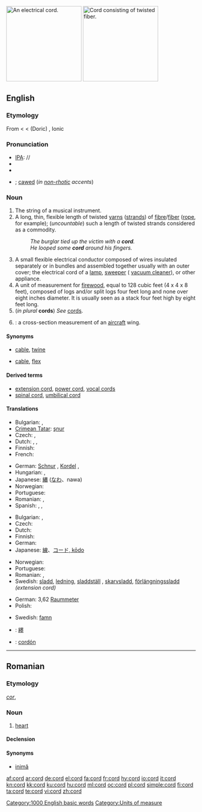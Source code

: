 {{wikipedia|dab=cord}}
[[Image:Verlengsnoer (Extension cord).jpg|thumb|200px|right|An electrical cord.]]
[[Image:Rope.jpg|thumb|200px|right|Cord consisting of twisted fiber.]]
==English==

===Etymology===
From {{etyl|fro|en}} {{term|corde|lang=fro}} < {{etyl|la|en}} {{term|chorda||lang=la}} < {{etyl|grc|en}} (Doric) {{term|χορδά||tr=khorda|lang=grc}}, Ionic {{term|χορδή||tr=khorde|lang=grc|string of gut, the string of a lyre}}

===Pronunciation===
* [[IPA]]: /{{IPAchar|kɔː(r)d}}/
* {{audio|en-us-cord.ogg|Audio (US)}}
* {{rhymes|ɔː(r)d}}
* {{homophones|chord|cored}}; [[cawed]] (''in [[non-rhotic]] accents'')

===Noun===
{{en-noun}}

# The string of a musical instrument.
# A long, thin, flexible length of twisted [[yarns]] ([[strands]]) of [[fibre]]/[[fiber]] ([[rope]], for example); (''uncountable'') such a length of twisted strands considered as a commodity.
#: ''The burglar tied up the victim with a '''cord'''.''
#: ''He looped some '''cord''' around his fingers.''
# A small flexible electrical conductor composed of wires insulated separately or in bundles and assembled together usually with an outer cover; the electrical cord of a [[lamp]], [[sweeper]] ({{US}} [[vacuum cleaner]]), or other appliance.
# A unit of measurement for [[firewood]], equal to 128 cubic feet (4 x 4 x 8 feet), composed of logs and/or split logs four feet long and none over eight inches diameter. It is usually seen as a stack four feet high by eight feet long.<!--Move this to separate pages for "full cord" and "bush cord".  A full cord of stacked firewood in Canada and USA, or colloquially a "bush cord" in Canada, is 8 by 4 by 4 feet (39 m&sup3;).-->
# (''in plural'' '''cords''') ''See'' [[cords]].
# {{misspelling of|chord|nodot=1}}: a cross-section measurement of an [[aircraft]] wing.

====Synonyms====
* {{sense|length of twisted strands}} [[cable]], [[twine]]
* {{sense|wires surrounded by an insulating coating, used to supply electricity}} [[cable]], [[flex]]

====Derived terms====
* [[extension cord]], [[power cord]], [[vocal cords]]
* [[spinal cord]], [[umbilical cord]]

====Translations====
{{trans-top|length of twisted strands}}
* Bulgarian: {{t+|bg|връв|m}},  {{t|bg|канап|m}}
* [[Crimean Tatar]]: [[şnur]]
* Czech: {{t-|cs|provaz|m}}, {{t-|cs|šňůra|f}}
* Dutch: {{t+|nl|touw|n}}, {{t+|nl|koord|f}}, {{t+|nl|zeel|n}}
* Finnish: {{t+|fi|naru}}
* French: {{t+|fr|corde|f}}
{{trans-mid}}
* German: [[Schnur]] {{f}}, [[Kordel]] {{f}} {{italbrac|fine rope for dresses or as barrier in museum}},  {{t|de|Kordel|f}}
* Hungarian: {{t+|hu|zsinór}}, {{t|hu|fonal}}
* Japanese: [[縄]] ([[なわ]]、nawa)
* Norwegian: {{t+|no|tau|n}}
* Portuguese: {{t+|pt|corda|f}}
* Romanian: {{t+|ro|cordon}},  {{t-|ro|coardă|f}}
* Spanish: {{t|es|cuerda|f}},  {{t|es|cable|m}},  {{t|es|hilo|m}}
{{trans-bottom}}

{{trans-top|wires surrounded by a coating, used to supply electricity}}
* Bulgarian: {{t-|bg|кабел|m}},  {{t|bg|шнур|m}}
* Czech: {{t-|cs|šňůra|f}}
* Dutch: {{t+|nl|kabel|n}}
* Finnish: {{t+|fi|johto}}
* German: {{t+|de|Kabel|n}}
* Japanese: [[線]]、[[コード, kōdo]]
{{trans-mid}}
* Norwegian: {{t-|no|ledning|m+f}}
* Portuguese: {{t+|pt|cabo|m}}
* Romanian: {{t+|ro|cordon|n}},  {{t|ro|cablu|n}}
* Swedish: [[sladd]], [[ledning]], [[sladdställ]]<!-- (any type of [[connector]] at both ends mandatory)-->, [[skarvsladd]], [[förlängningssladd]] ''(extension cord)''
{{trans-bottom}}

{{trans-top|unit of measurement for firewood}}
* German: 3,62 [[Raummeter]] {{m}}
* Polish: {{t+|pl|sąg|m}}
{{trans-mid}}
* Swedish: [[famn]]<!-- (width one swedish fathom, various heights and depths making, [[norrlandsfamn]], [[skogsfamn]] and other ''famn'' versions, now all obsolete. Today firewood is traded by [[kubikmeter]] (''cubic meter'') -->
{{trans-bottom}}

{{checktrans-top}}
* {{ttbc|CJKV Characters}}: [[纆]]
* {{ttbc|Spanish}}: [[cordón]]
{{trans-bottom}}

[[Category:1000 English basic words]]
[[Category:Units of measure]]

----

==Romanian==

===Etymology===
{{etyl|la|ro}} ''[[cor#Latin|cor]]'', {{term|cordis|lang=la}}

===Noun===
{{ro-noun|m|corduri}}

# {{anatomy|lang=ro}} [[heart]]

====Declension====
{{ro-noun-n|pl=corduri|def=cordul}}

====Synonyms====
* [[inimă]]

[[af:cord]]
[[ar:cord]]
[[de:cord]]
[[el:cord]]
[[fa:cord]]
[[fr:cord]]
[[hy:cord]]
[[io:cord]]
[[it:cord]]
[[kn:cord]]
[[kk:cord]]
[[ku:cord]]
[[hu:cord]]
[[ml:cord]]
[[oc:cord]]
[[pl:cord]]
[[simple:cord]]
[[fi:cord]]
[[ta:cord]]
[[te:cord]]
[[vi:cord]]
[[zh:cord]]